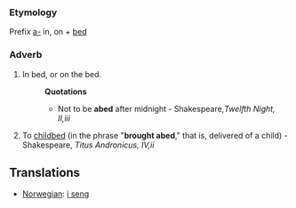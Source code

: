 ===Etymology===
Prefix [[a-]] in, on + [[bed]]
===Adverb===
#In bed, or on the bed.
#:'''Quotations'''
#:*Not to be '''abed''' after midnight - Shakespeare,''Twelfth Night, II,iii''
#To [[childbed]] (in the phrase "'''brought abed'''," that is, delivered of a child) - Shakespeare, ''Titus Andronicus, IV,ii''
==Translations==
*[[Norwegian]]: [[i seng]]
